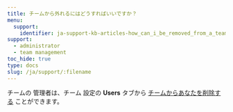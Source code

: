 ```yaml
---
title: チームから外れるにはどうすればいいですか？
menu:
  support:
    identifier: ja-support-kb-articles-how_can_i_be_removed_from_a_team
support:
  - administrator
  - team management
toc_hide: true
type: docs
slug: /ja/support/:filename
---
```

チームの 管理者は、チーム 設定の **Users** タブから [チームからあなたを削除する](/ja/guides/models/app/settings-page/teams) ことができます。